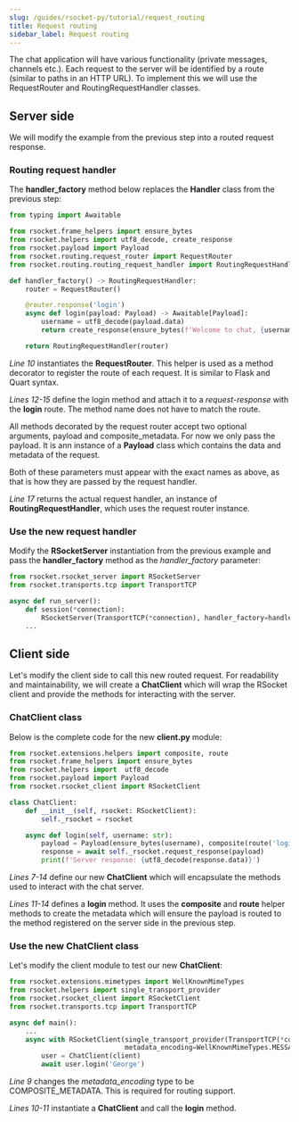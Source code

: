 ```yaml
---
slug: /guides/rsocket-py/tutorial/request_routing
title: Request routing
sidebar_label: Request routing
---
```


The chat application will have various functionality (private messages, channels etc.). Each request to the server will
be identified by a route (similar to paths in an HTTP URL). To implement this we will use the RequestRouter and RoutingRequestHandler
classes.

## Server side

We will modify the example from the previous step into a routed request response.

### Routing request handler

The <b>handler_factory</b> method below replaces the <b>Handler</b> class from the previous step:

```py
from typing import Awaitable

from rsocket.frame_helpers import ensure_bytes
from rsocket.helpers import utf8_decode, create_response
from rsocket.payload import Payload
from rsocket.routing.request_router import RequestRouter
from rsocket.routing.routing_request_handler import RoutingRequestHandler

def handler_factory() -> RoutingRequestHandler:
    router = RequestRouter()

    @router.response('login')
    async def login(payload: Payload) -> Awaitable[Payload]:
        username = utf8_decode(payload.data)
        return create_response(ensure_bytes(f'Welcome to chat, {username}'))

    return RoutingRequestHandler(router)
```

*Line 10* instantiates the <b>RequestRouter</b>. This helper is used as a method decorator to register the route of each request.
It is similar to Flask and Quart syntax.

*Lines 12-15* define the login method and attach it to a *request-response* with the <b>login</b> route. The method name does not have to match the route.

All methods decorated by the request router accept two optional arguments, payload and composite_metadata. For now we only pass the payload.
It is ann instance of a <b>Payload</b> class which contains the data and metadata of the request.

Both of these parameters must appear with the exact names as above, as that is how they are passed by the request handler.

*Line 17* returns the actual request handler, an instance of <b>RoutingRequestHandler</b>, which uses the request router instance.

### Use the new request handler

Modify the <b>RSocketServer</b> instantiation from the previous example and pass the <b>handler_factory</b> method as the *handler_factory* parameter:

```py
from rsocket.rsocket_server import RSocketServer
from rsocket.transports.tcp import TransportTCP

async def run_server():
    def session(*connection):
        RSocketServer(TransportTCP(*connection), handler_factory=handler_factory)
    ...
```

## Client side

Let's modify the client side to call this new routed request. For readability and maintainability, we will create a <b>ChatClient</b>
which will wrap the RSocket client and provide the methods for interacting with the server.

### ChatClient class

Below is the complete code for the new <b>client.py</b> module:

```py
from rsocket.extensions.helpers import composite, route
from rsocket.frame_helpers import ensure_bytes
from rsocket.helpers import  utf8_decode
from rsocket.payload import Payload
from rsocket.rsocket_client import RSocketClient

class ChatClient:
    def __init__(self, rsocket: RSocketClient):
        self._rsocket = rsocket

    async def login(self, username: str):
        payload = Payload(ensure_bytes(username), composite(route('login')))
        response = await self._rsocket.request_response(payload)
        print(f'Server response: {utf8_decode(response.data)}')
```

*Lines 7-14* define our new <b>ChatClient</b> which will encapsulate the methods used to interact with the chat server.

*Lines 11-14* defines a <b>login</b> method. It uses the <b>composite</b> and <b>route</b> helper methods to create the metadata which will ensure
the payload is routed to the method registered on the server side in the previous step.

### Use the new ChatClient class

Let's modify the client module to test our new <b>ChatClient</b>:

```py
from rsocket.extensions.mimetypes import WellKnownMimeTypes
from rsocket.helpers import single_transport_provider
from rsocket.rsocket_client import RSocketClient
from rsocket.transports.tcp import TransportTCP

async def main():
    ...
    async with RSocketClient(single_transport_provider(TransportTCP(*connection)),
                             metadata_encoding=WellKnownMimeTypes.MESSAGE_RSOCKET_COMPOSITE_METADATA) as client:
        user = ChatClient(client)
        await user.login('George')
```

*Line 9* changes the *metadata_encoding* type to be COMPOSITE_METADATA. This is required for routing support.

*Lines 10-11* instantiate a <b>ChatClient</b> and call the <b>login</b> method.
